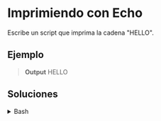 # Imprimiendo con Echo

Escribe un script que imprima la cadena "HELLO".


## Ejemplo

> **Output**
> HELLO

## Soluciones

<details>
    <summary>Bash</summary>
```bash
#!/bin/bash
echo "HELLO"
```

- `#!/bin/bash` : Llamado Shebang. Le dice al OS qué programa usar para ejecutar el script (ejecutar bash). "bin/bash" es la ubicación de bash en la mayoría de sistemas Unix/Linux.
- `echo` :  es un comando que imprime texto en la pantalla.

</details>

